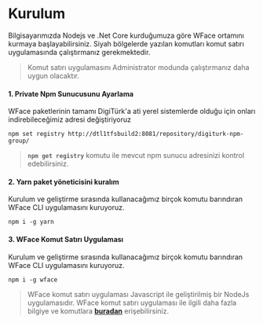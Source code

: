 # Kurulum

Bilgisayarımızda Nodejs ve .Net Core kurduğumuza göre WFace ortamını kurmaya başlayabilirsiniz.
Siyah bölgelerde yazılan komutları komut satırı uygulamasında çalıştırmanız gerekmektedir.

> Komut satırı uygulamasını Administrator modunda çalıştırmanız daha uygun olacaktır.

#### 1. Private Npm Sunucusunu Ayarlama

WFace paketlerinin tamamı DigiTürk'a ati yerel sistemlerde olduğu için onları indirebileceğimiz adresi değiştiriyoruz

```console
npm set registry http://dtl1tfsbuild2:8081/repository/digiturk-npm-group/
```
> __`npm get registry`__ komutu ile mevcut npm sunucu adresinizi kontrol edebilirsiniz.

#### 2. Yarn paket yöneticisini kuralım

Kurulum ve geliştirme sırasında kullanacağımız birçok komutu barındıran WFace CLI uygulamasını kuruyoruz. 

```console
npm i -g yarn
```

#### 3. WFace Komut Satırı Uygulaması

Kurulum ve geliştirme sırasında kullanacağımız birçok komutu barındıran WFace CLI uygulamasını kuruyoruz. 

```console
npm i -g wface
```


> WFace komut satırı uygulaması Javascript ile geliştirilmiş bir NodeJs uygulamasıdır.
WFace komut satırı uygulaması ile ilgili daha fazla bilgiye ve komutlara [__buradan__]() erişebilirsiniz.


